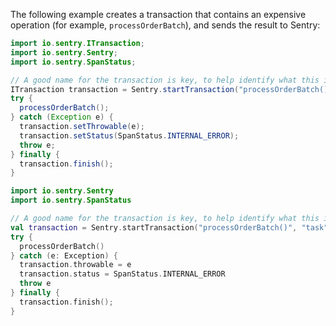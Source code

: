 The following example creates a transaction that contains an expensive operation (for example, `processOrderBatch`), and sends the result to Sentry:

```java {tabTitle:Java}
import io.sentry.ITransaction;
import io.sentry.Sentry;
import io.sentry.SpanStatus;

// A good name for the transaction is key, to help identify what this is about
ITransaction transaction = Sentry.startTransaction("processOrderBatch()", "task");
try {
  processOrderBatch();
} catch (Exception e) {
  transaction.setThrowable(e);
  transaction.setStatus(SpanStatus.INTERNAL_ERROR);
  throw e;
} finally {
  transaction.finish();
}
```

```kotlin {tabTitle:Kotlin}
import io.sentry.Sentry
import io.sentry.SpanStatus

// A good name for the transaction is key, to help identify what this is about
val transaction = Sentry.startTransaction("processOrderBatch()", "task")
try {
  processOrderBatch()
} catch (e: Exception) {
  transaction.throwable = e
  transaction.status = SpanStatus.INTERNAL_ERROR
  throw e
} finally {
  transaction.finish();
}
```
